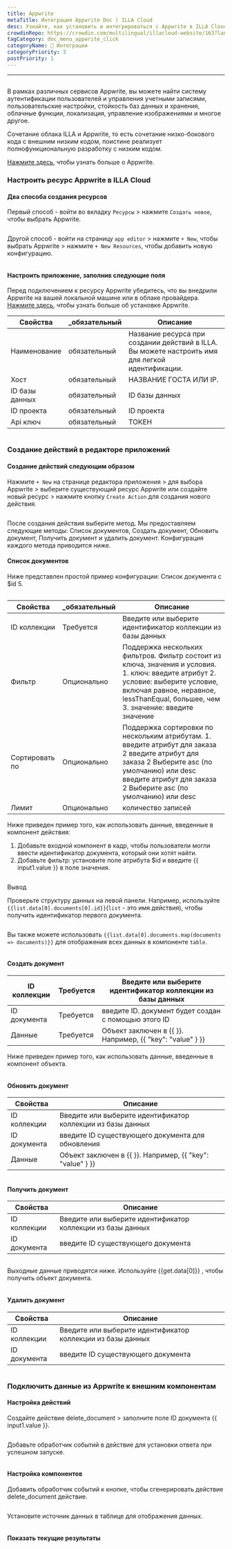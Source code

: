 ```yaml
---
title: Appwrite
metaTitle: Интеграция Appwrite Doc | ILLA Cloud
desc: Узнайте, как установить и интегрироваться с Appwrite в ILLA Cloud для доступа к различным бэкэнд сервисам для ваших приложений.
crowdinRepo: https://crowdin.com/multilingual/illacloud-website/163?languages=ru&filter=basic&value=0
tagCategory: doc_menu_appwrite_click
categoryName: 🔨 Интеграции
categoryPriority: 3
postPriority: 1
---
```


* * *

## <h2 hidden>Appwrite База данных</h2>

В рамках различных сервисов Appwrite, вы можете найти систему аутентификации пользователей и управления учетными записями, пользовательские настройки, стойкость баз данных и хранения, облачные функции, локализация, управление изображениями и многое другое. 

Сочетание облака ILLA и Appwrite, то есть сочетание низко-бокового кода с внешним низким кодом, поистине реализует полнофункциональную разработку с низким кодом.

[Нажмите здесь](https://appwrite.io/), чтобы узнать больше о Appwrite.

### Настроить ресурс Appwrite в ILLA Cloud

#### Два способа создания ресурсов

Первый способ - войти во вкладку `Ресурсы` > нажмите `Создать новое`, чтобы выбрать Appwrite. 

<img src='https://cdn.illacloud.com/official-website/img/docs/assemble/appwrite1.png' alt="" />

Другой способ - войти на страницу `app editor` > нажмите `+ New`, чтобы выбрать Appwrite > нажмите `+ New Resources`, чтобы добавить новую конфигурацию. 

<img src='https://cdn.illacloud.com/official-website/img/docs/assemble/appwrite2.png' alt="" />

#### Настроить приложение, заполнив следующие поля

Перед подключением к ресурсу Appwrite убедитесь, что вы внедрили Appwrite на вашей локальной машине или в облаке провайдера. [Нажмите здесь](https://appwrite.io/docs/installation), чтобы узнать больше об установке Appwrite. 

| Свойства       | \_обязательный | Описание                                                                                          |
| -------------- | -------------- | ------------------------------------------------------------------------------------------------- |
| Наименование   | обязательный   | Название ресурса при создании действий в ILLA. Вы можете настроить имя для легкой идентификации.  |
| Хост           | обязательный   | НАЗВАНИЕ ГОСТА ИЛИ IP.                                                                            |
| ID базы данных | обязательный   | ID базы данных                                                                                    |
| ID проекта     | обязательный   | ID проекта                                                                                        |
| Api ключ       | обязательный   | ТОКЕН                                                                                             |

<img src='https://cdn.illacloud.com/official-website/img/docs/assemble/appwrite3.png' alt="" />

### Создание действий в редакторе приложений

#### Создание действий следующим образом

Нажмите `+ New` на странице редактора приложения > для выбора Appwrite > выберите существующий ресурс Appwrite или создайте новый ресурс > нажмите кнопку `Create Action` для создания нового действия. 

<img src='https://cdn.illacloud.com/official-website/img/docs/assemble/appwrite4.png' alt="" />

После создания действия выберите метод. Мы предоставляем следующие методы: Список документов, Создать документ, Обновить документ, Получить документ и удалить документ. Конфигурация каждого метода приводится ниже. 

#### Список документов

Ниже представлен простой пример конфигурации: Список документа с $id 5. 

<img src='https://cdn.illacloud.com/official-website/img/docs/assemble/appwrite5.png' alt="" />

| Свойства       | \_обязательный | Описание                                                                                                                                                                                                               |
| -------------- | -------------- | ---------------------------------------------------------------------------------------------------------------------------------------------------------------------------------------------------------------------- |
| ID коллекции   | Требуется      | Введите или выберите идентификатор коллекции из базы данных                                                                                                                                                            |
| Фильтр         | Опционально    | Поддержка нескольких фильтров. Фильтр состоит из ключа, значения и условия. 1. ключ: введите атрибут 2. условие: выберите условие, включая равное, неравное, lessThanEqual, большее, чем 3. значение: введите значение |
| Сортировать по | Опционально    | Поддержка сортировки по нескольким атрибутам. 1. введите атрибут для заказа 2 введите атрибут для заказа 2 Выберите asc (по умолчанию) или desc введите атрибут для заказа 2 Выберите asc (по умолчанию) или desc      |
| Лимит          | Опционально    | количество записей                                                                                                                                                                                                     |

Ниже приведен пример того, как использовать данные, введенные в компонент действия:

1.  Добавьте входной компонент в кадр, чтобы пользователи могли ввести идентификатор документа, который они хотят найти.  
2.  Добавьте фильтр: установите поле атрибута $id и введите {{ input1.value }} в поле значения. 

<img src='https://cdn.illacloud.com/official-website/img/docs/assemble/appwrite6.png' alt="" />

Вывод

Проверьте структуру данных на левой панели. Например, используйте `{{list.data[0].documents[0].id}}`(`list` - это имя действия), чтобы получить идентификатор первого документа. 

<img src='https://cdn.illacloud.com/official-website/img/docs/assemble/appwrite7.png' alt="" />

Вы также можете использовать `{{list.data[0].documents.map(documents => documents)}}` для отображения всех данных в компоненте `table`. 

<img src='https://cdn.illacloud.com/official-website/img/docs/assemble/appwrite8.png' alt="" />

#### Создать документ

| ID коллекции | Требуется | Введите или выберите идентификатор коллекции из базы данных |
| ------------ | --------- | ----------------------------------------------------------- |
| ID документа | Требуется | введите ID. документ будет создан с помощью этого ID        |
| Данные       | Требуется | Объект заключен в {{ }}. Например, {{ "key": "value" } }}   |

Ниже приведен пример того, как использовать данные, введенные в компонент объекта. 

<img src='https://cdn.illacloud.com/official-website/img/docs/assemble/appwrite9.png' alt="" />

#### Обновить документ

| Свойства     | Описание                                                    |
| ------------ | ----------------------------------------------------------- |
| ID коллекции | Введите или выберите идентификатор коллекции из базы данных |
| ID документа | введите ID существующего документа для обновления           |
| Данные       | Объект заключен в {{ }}. Например, {{ "key": "value" } }}   |

<img src='https://cdn.illacloud.com/official-website/img/docs/assemble/appwrite10.png' alt="" />

#### Получить документ

| Свойства     | Описание                                                    |
| ------------ | ----------------------------------------------------------- |
| ID коллекции | Введите или выберите идентификатор коллекции из базы данных |
| ID документа | введите ID существующего документа                          |

<img src='https://cdn.illacloud.com/official-website/img/docs/assemble/appwrite11.png' alt="" />

Выходные данные приводятся ниже. Используйте {{get.data[0]}} , чтобы получить объект документа.

<img src='https://cdn.illacloud.com/official-website/img/docs/assemble/appwrite12.png' alt="" />

#### Удалить документ

| Свойства     | Описание                                                    |
| ------------ | ----------------------------------------------------------- |
| ID коллекции | Введите или выберите идентификатор коллекции из базы данных |
| ID документа | введите ID существующего документа                          |

<img src='https://cdn.illacloud.com/official-website/img/docs/assemble/appwrite13.png' alt="" />

### Подключить данные из Appwrite к внешним компонентам

#### Настройка действий

Создайте действие delete_document > заполните поле ID документа {{ input1.value }}. 

<img src='https://cdn.illacloud.com/official-website/img/docs/assemble/appwrite14.png' alt="" />

Добавьте обработчик событий в действие для установки ответа при успешном запуске. 

<img src='https://cdn.illacloud.com/official-website/img/docs/assemble/appwrite15.png' alt="" />

#### Настройка компонентов

Добавить обработчик событий к кнопке, чтобы сгенерировать действие delete_document действие. 

<img src='https://cdn.illacloud.com/official-website/img/docs/assemble/appwrite16.png' alt="" />

Установите источник данных в таблице для отображения данных. 

<img src='https://cdn.illacloud.com/official-website/img/docs/assemble/appwrite17.png' alt="" />

#### Показать текущие результаты

<img src='https://cdn.illacloud.com/official-website/img/docs/assemble/appwrite18.gif' alt="" />
